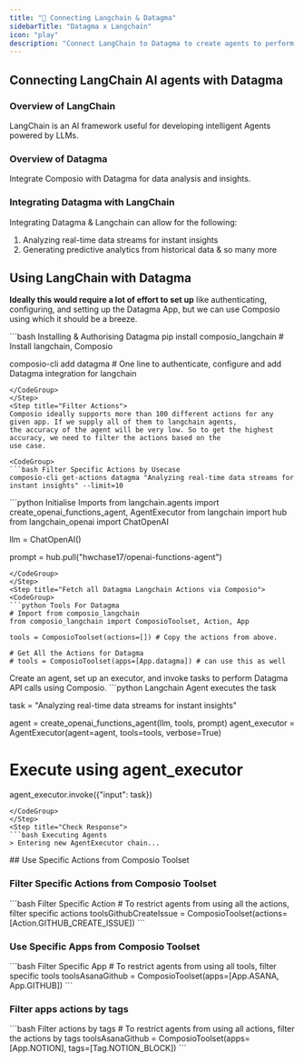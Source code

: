 ```yaml
---
title: "🚀 Connecting Langchain & Datagma"
sidebarTitle: "Datagma x Langchain"
icon: "play"
description: "Connect LangChain to Datagma to create agents to perform tasks using natural language"
---
```


## Connecting LangChain AI agents with Datagma

### Overview of LangChain

LangChain is an AI framework useful for developing intelligent Agents powered by LLMs.

### Overview of Datagma

Integrate Composio with Datagma for data analysis and insights.

### Integrating Datagma with LangChain

Integrating Datagma & Langchain can allow for the following:

1. Analyzing real-time data streams for instant insights
2. Generating predictive analytics from historical data
& so many more

## Using LangChain with Datagma

<Steps>
<Step title="Setting Up the Environment">

**Ideally this would require a lot of effort to set up** like authenticating, configuring, and setting up the Datagma App, but we can use Composio using which it should be a breeze.

<CodeGroup>
```bash Installing & Authorising Datagma
pip install composio_langchain # Install langchain, Composio 

composio-cli add datagma # One line to authenticate, configure and add Datagma integration for langchain
```
</CodeGroup>
</Step>
<Step title="Filter Actions">
Composio ideally supports more than 100 different actions for any given app. If we supply all of them to langchain agents, 
the accuracy of the agent will be very low. So to get the highest accuracy, we need to filter the actions based on the 
use case.

<CodeGroup>
```bash Filter Specific Actions by Usecase
composio-cli get-actions datagma "Analyzing real-time data streams for instant insights" --limit=10
```
</CodeGroup>

</Step>
<Step title="Import Base Packages">

<CodeGroup>
```python Initialise Imports
from langchain.agents import create_openai_functions_agent, AgentExecutor
from langchain import hub
from langchain_openai import ChatOpenAI


llm = ChatOpenAI()

prompt = hub.pull("hwchase17/openai-functions-agent")
```
</CodeGroup>
</Step>
<Step title="Fetch all Datagma Langchain Actions via Composio">
<CodeGroup>
```python Tools For Datagma
# Import from composio_langchain
from composio_langchain import ComposioToolset, Action, App

tools = ComposioToolset(actions=[]) # Copy the actions from above. 

# Get All the Actions for Datagma
# tools = ComposioToolset(apps=[App.datagma]) # can use this as well
```
</CodeGroup>
</Step>
<Step title="Execute the Agent">
Create an agent, set up an executor, and invoke tasks to perform Datagma API calls using Composio. 
<CodeGroup>
```python Langchain Agent executes the task

task = "Analyzing real-time data streams for instant insights"

agent = create_openai_functions_agent(llm, tools, prompt)
agent_executor = AgentExecutor(agent=agent, tools=tools, verbose=True)

# Execute using agent_executor
agent_executor.invoke({"input": task})
```
</CodeGroup>
</Step>
<Step title="Check Response">
```bash Executing Agents
> Entering new AgentExecutor chain...
```
</Step>
</Steps>
## Use Specific Actions from Composio Toolset

### Filter Specific Actions from Composio Toolset

<CodeGroup>
```bash Filter Specific Action
# To restrict agents from using all the actions, filter specific actions
toolsGithubCreateIssue = ComposioToolset(actions=[Action.GITHUB_CREATE_ISSUE])
```
</CodeGroup>

### Use Specific Apps from Composio Toolset
<CodeGroup>
```bash Filter Specific App
# To restrict agents from using all tools, filter specific tools
toolsAsanaGithub = ComposioToolset(apps=[App.ASANA, App.GITHUB])
```
</CodeGroup>

### Filter apps actions by tags 
<CodeGroup>
```bash Filter actions by tags
# To restrict agents from using all actions, filter the actions by tags
toolsAsanaGithub = ComposioToolset(apps=[App.NOTION], tags=[Tag.NOTION_BLOCK])
```
</CodeGroup>

